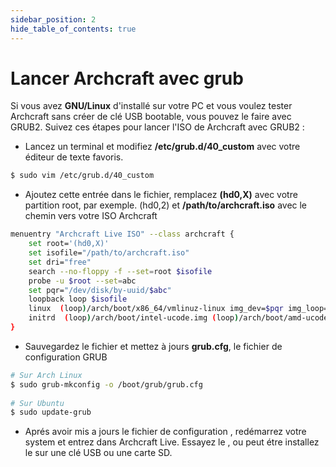 ```yaml
---
sidebar_position: 2
hide_table_of_contents: true
---
```


# Lancer Archcraft avec grub

Si vous avez **GNU/Linux** d'installé sur votre PC et vous voulez tester Archcraft sans créer de clé USB bootable, vous pouvez le faire avec GRUB2.
Suivez ces étapes pour lancer l'ISO de Archcraft avec GRUB2 :

- Lancez un terminal et modifiez **/etc/grub.d/40_custom** avec votre éditeur de texte favoris.
```bash
$ sudo vim /etc/grub.d/40_custom
```

- Ajoutez cette entrée dans le fichier, remplacez **(hd0,X)** avec votre partition root, par exemple. (hd0,2) et **/path/to/archcraft.iso** avec le chemin vers votre ISO Archcraft
```bash
menuentry "Archcraft Live ISO" --class archcraft {
    set root='(hd0,X)'
    set isofile="/path/to/archcraft.iso"
    set dri="free"
    search --no-floppy -f --set=root $isofile
    probe -u $root --set=abc
    set pqr="/dev/disk/by-uuid/$abc"
    loopback loop $isofile
    linux  (loop)/arch/boot/x86_64/vmlinuz-linux img_dev=$pqr img_loop=$isofile driver=$dri quiet splash vt.global_cursor_default=0 loglevel=2 rd.systemd.show_status=false rd.udev.log-priority=3 sysrq_always_enabled=1 cow_spacesize=2G
    initrd  (loop)/arch/boot/intel-ucode.img (loop)/arch/boot/amd-ucode.img (loop)/arch/boot/x86_64/initramfs-linux.img
}
```

- Sauvegardez le fichier et mettez à jours **grub.cfg**, le fichier de configuration GRUB
```bash
# Sur Arch Linux
$ sudo grub-mkconfig -o /boot/grub/grub.cfg
						
# Sur Ubuntu
$ sudo update-grub
```

- Aprés avoir mis a jours le fichier de configuration , redémarrez votre system et entrez dans Archcraft Live. Essayez le , ou peut étre installez le sur une clé USB ou une carte SD.
